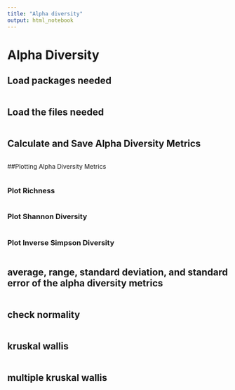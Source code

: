 ```yaml
---
title: "Alpha diversity"
output: html_notebook
---
```


# Alpha Diversity


## Load packages needed
```r

```


## Load the files needed
```r

```


## Calculate and Save Alpha Diversity Metrics
```r

```


##Plotting Alpha Diversity Metrics
```r

```


### Plot Richness
```r

```


### Plot Shannon Diversity
```r

```


### Plot Inverse Simpson Diversity
```r

```


## average, range, standard deviation, and standard error of the alpha diversity metrics
```r

```


## check normality
```r

```


## kruskal wallis
```r

```


## multiple kruskal wallis
```r

```

